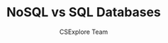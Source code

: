 ---
guideId: DBMS-101
moduleId: DBMS-09
title: NoSQL vs SQL Databases
description: Compare SQL and NoSQL databases and learn when to use each.
author: CSExplore Team
---